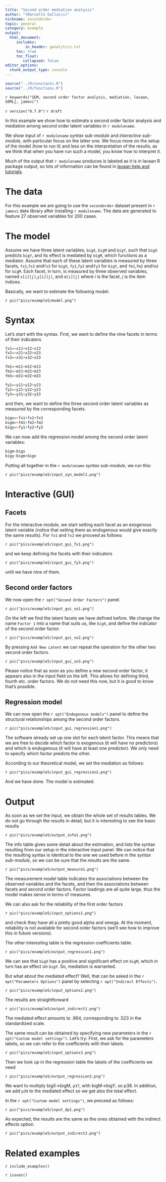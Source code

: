 ```yaml
---
title: "Second order mediation analysis"
author: "(Marcello Gallucci)"
nickname: secondorder
topic: general
category: example
output: 
  html_document:
     includes:
         in_header: ganalytics.txt
     toc: true
     toc_float:
        collapsed: false
editor_options: 
  chunk_output_type: console
---
```


```r
source("../R/constants.R")
source("../R/functions.R")

```


`r keywords("SEM, second order factor analysis, mediation, lavaan, SEMLj, jamovi")`

`r version("0.7.0")`
`r draft`

In this example we show how to estimate a second order factor analysis and mediation among second order latent variables in `r modulename`. 

We show input of `r modulename` _syntax sub-module_ and  _interactive sub-module_, with particular focus on the latter one. We focus more on the setup of the model (how to run it) and less on the interpretation of the results, as we think that when you have run such a model, you know how to interpret it.

Much of the output that `r modulename` produces is labeled as it is in lavaan R package output, so lots of information can be found in [lavaan help and tutorials](https://lavaan.ugent.be/tutorial/tutorial.pdf).


# The data

For this example we are going to use the `secondorder` dataset present in `r jamovi` data library after installing `r modulename`. The data are generated to feature 27 observed variables for 200 cases. 

# The model

Assume we have three latent variables, `bigX`, `bigM` and `bigY`, such that `bigX` predicts `bigY`, and its effect is mediated by `bigM`, which functions as a mediator. Assume that each of these latent variables is measured by three facets, `fx1`,`fx2` and`fx3` for `bigX`, `fy1`,`fy2` and`fy3` for `bigY`, and `fm1`,`fm2` and`fm3` for `bigM`. Each facet, in turn, is measured by three observed variables, named `x[i][j]`,`y[i][j]`, and `m[i][j]` where _i_ is the facet, _j_ is the item indices.  

Basically, we want to estimate the following model:

`r pic("pics/example5/model.png")`



# Syntax 

Let's start with the syntax. First, we want to define the nine facets in terms of their indicators

```r

fx1=~x11+x12+x13
fx2=~x21+x22+x23
fx3=~x31+x32+x33

fm1=~m11+m12+m13
fm2=~m21+m22+m23
fm3=~m31+m32+m33

fy1=~y11+y12+y13
fy2=~y21+y22+y23
fy3=~y31+y32+y33


```

and then, we want to define the three second order latent variables as measured by the corresponding facets.


```r

bigx=~fx1+fx2+fx3
bigm=~fm1+fm2+fm3
bigy=~fy1+fy2+fy3


```

We can now add the regression model among the second order latent variables:


```r

bigm~bigx
bigy~bigm+bigx


```

Putting all together in the `r modulename` _syntax sub-module_, we run this:

`r pic("pics/example5/input_syn_model1.png")`

# Interactive (GUI) 

## Facets

For the interactive module, we start setting each facet as an exogenous latent variable (notice that setting them as endogenous would give exactly the same results). For `fx1` and `fx2` we proceed as follows:

`r pic("pics/example5/input_gui_fx1.png")`

and we keep defining the facets with their indicators

`r pic("pics/example5/input_gui_fy3.png")`

until we have nine of them.

## Second order factors

We now open the `r opt("Second Order Factors")` panel.

`r pic("pics/example5/input_gui_so1.png")`

On the left we find the latent facets we have defined before. We change the name `Factor 1` into a name that suits us, like `bigX`, and define the indicator of the second order factor.

`r pic("pics/example5/input_gui_so2.png")`

By pressing `Add New Latent` we can repeat the operation for the other two second order factors.

`r pic("pics/example5/input_gui_so3.png")`

Please notice that as soon as you define a new second order factor, it appears also in the input field on the left. This allows for defining third, fourth etc. order factors. We do not need this now, but it is good to know that's possible.

## Regression model

We can now open the `r opt("Endogenous models")` panel to define the structural relationships among the second order factors. 

`r pic("pics/example5/input_gui_regression1.png")`

The software already set up one slot for each latent factor. This means that we are free to decide which factor is exogenous (it will have no predictors) and which is endogenous (it will have at least one predictor). We only need to specify which factor predicts the other. 

According to our theoretical model, we set the mediation as follows:

`r pic("pics/example5/input_gui_regression2.png")`

And we have done. The model is estimated.

# Output

As soon as we set the input, we obtain the whole set of results tables. We do not go through the results in detail, but it is interesting to see the basic results

`r pic("pics/example5/output_info1.png")`

The info table gives some detail about the estimation, and lists the syntax resulting from our setup in the interactive input panel. We can notice that the resulting syntax is identical to the one we used before in the _syntax sub-module_, so we can be sure that the results are the same.

`r pic("pics/example5/output_measure1.png")`

The measurement model table indicates the associations between the observed variables and the facets, and then the associations between facets and second order factors. Factor loadings are all quite large, thus the model makes sense in terms of measures. 

We can also ask for the reliability of the first order factors

`r pic("pics/example5/input_options1.png")`

and check they have all a pretty good alpha and omega. At the moment, reliability is not available for second order factors (we'll see how to improve this in future versions).

The other interesting table is the regression coefficients table.

`r pic("pics/example5/output_regression1.png")`

We can see that `bigX` has a positive and significant effect on `bigM`, which in turn has an effect on `bigY`. So, mediation is warranted.

But what about the mediated effect? Well, that can be asked in the `r opt("Parameters Options")` panel by selecting `r opt("Indirect Effects")`.

`r pic("pics/example5/input_options2.png")`

The results are straightforward

`r pic("pics/example5/output_indirect1.png")`

The mediated effect amounts to .964, corresponding to .523 in the standardized scale.

The same result can be obtained by specifying new parameters in the `r opt("Custom model settings")`. Let's try: First, we ask for the parameters labels, so we can refer to the coefficients with their labels.

`r pic("pics/example5/input_options3.png")`

Then we look up in the regression table the labels of the coefficients we need

`r pic("pics/example5/output_regression2.png")`

We want to multiply bigX->bigM, `p37`, with bigM->bigY, so p38. In addition, we add `p39` to the mediated effect so we get also the total effect. 

In the `r opt("Custom model settings")`, we preceed as follows:

`r pic("pics/example5/input_dp1.png")`

As expected, the results are the same as the ones obtained with the indirect effects option.

`r pic("pics/example5/output_indirect2.png")`






# Related examples
`r include_examples()`

`r issues()`